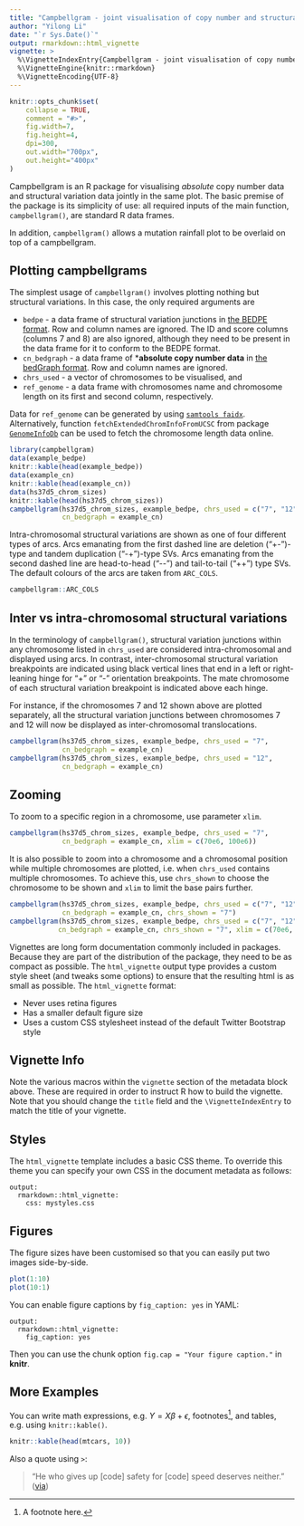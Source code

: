 ```yaml
---
title: "Campbellgram - joint visualisation of copy number and structural variations"
author: "Yilong Li"
date: "`r Sys.Date()`"
output: rmarkdown::html_vignette
vignette: >
  %\VignetteIndexEntry{Campbellgram - joint visualisation of copy number and structural variations using campbellgrams}
  %\VignetteEngine{knitr::rmarkdown}
  %\VignetteEncoding{UTF-8}
---
```


```r
knitr::opts_chunk$set(
    collapse = TRUE,
    comment = "#>",
    fig.width=7,
    fig.height=4,
    dpi=300,
    out.width="700px",
    out.height="400px"
)
```

Campbellgram is an R package for visualising *absolute* copy number data and structural variation data jointly in the same plot. The basic premise of the package is its simplicity of use: all required inputs of the main function, `campbellgram()`, are standard R data frames.

In addition, `campbellgram()` allows a mutation rainfall plot to be overlaid on top of a campbellgram.

## Plotting campbellgrams

The simplest usage of `campbellgram()` involves plotting nothing but structural variations. In this case, the only required arguments are

* `bedpe` - a data frame of structural variation junctions in [the BEDPE format](https://bedtools.readthedocs.io/en/latest/content/general-usage.html#bedpe-format). Row and column names are ignored. The ID and score columns (columns 7 and 8) are also ignored, although they need to be present in the data frame for it to conform to the BEDPE format.
* `cn_bedgraph` - a data frame of ***absolute copy number data** in [the bedGraph format](https://genome.ucsc.edu/goldenPath/help/bedgraph.html). Row and column names are ignored.
* `chrs_used` - a vector of chromosomes to be visualised, and
* `ref_genome` - a data frame with chromosomes name and chromosome length on its first and second column, respectively.

Data for `ref_genome` can be generated by using [`samtools faidx`](http://www.htslib.org/doc/samtools.html). Alternatively, function `fetchExtendedChromInfoFromUCSC` from package [`GenomeInfoDb`](https://bioconductor.org/packages/release/bioc/html/GenomeInfoDb.html) can be used to fetch the chromosome length data online.

```r
library(campbellgram)
data(example_bedpe)
knitr::kable(head(example_bedpe))
data(example_cn)
knitr::kable(head(example_cn))
data(hs37d5_chrom_sizes)
knitr::kable(head(hs37d5_chrom_sizes))
campbellgram(hs37d5_chrom_sizes, example_bedpe, chrs_used = c("7", "12"),
             cn_bedgraph = example_cn)
```

Intra-chromosomal structural variations are shown as one of four different types of arcs. Arcs emanating from the first dashed line are deletion ("+-")-type and tandem duplication ("-+")-type SVs. Arcs emanating from the second dashed line are head-to-head ("\--") and tail-to-tail ("++") type SVs. The default colours of the arcs are taken from `ARC_COLS`.

```r
campbellgram::ARC_COLS
```

## Inter vs intra-chromosomal structural variations

In the terminology of `campbellgram()`, structural variation junctions within any chromosome listed in `chrs_used` are considered intra-chromosomal and displayed using arcs. In contrast, inter-chromosomal structural variation breakpoints are indicated using black vertical lines that end in a left or right-leaning hinge for "+" or "-" orientation breakpoints. The mate chromosome of each structural variation breakpoint is indicated above each hinge.

For instance, if the chromosomes 7 and 12 shown above are plotted separately, all the structural variation junctions between chromosomes 7 and 12 will now be displayed as inter-chromosomal translocations.

```r
campbellgram(hs37d5_chrom_sizes, example_bedpe, chrs_used = "7",
             cn_bedgraph = example_cn)
campbellgram(hs37d5_chrom_sizes, example_bedpe, chrs_used = "12",
             cn_bedgraph = example_cn)
```

## Zooming

To zoom to a specific region in a chromosome, use parameter `xlim`.

```r
campbellgram(hs37d5_chrom_sizes, example_bedpe, chrs_used = "7",
             cn_bedgraph = example_cn, xlim = c(70e6, 100e6))
```

It is also possible to zoom into a chromosome and a chromosomal position while multiple chromosomes are plotted, i.e. when `chrs_used` contains multiple chromosomes. To achieve this, use `chrs_shown` to choose the chromosome to be shown and `xlim` to limit the base pairs further.

```r
campbellgram(hs37d5_chrom_sizes, example_bedpe, chrs_used = c("7", "12"),
             cn_bedgraph = example_cn, chrs_shown = "7")
campbellgram(hs37d5_chrom_sizes, example_bedpe, chrs_used = c("7", "12"),
            cn_bedgraph = example_cn, chrs_shown = "7", xlim = c(70e6, 100e6))
```






Vignettes are long form documentation commonly included in packages. Because they are part of the distribution of the package, they need to be as compact as possible. The `html_vignette` output type provides a custom style sheet (and tweaks some options) to ensure that the resulting html is as small as possible. The `html_vignette` format:

- Never uses retina figures
- Has a smaller default figure size
- Uses a custom CSS stylesheet instead of the default Twitter Bootstrap style

## Vignette Info

Note the various macros within the `vignette` section of the metadata block above. These are required in order to instruct R how to build the vignette. Note that you should change the `title` field and the `\VignetteIndexEntry` to match the title of your vignette.

## Styles

The `html_vignette` template includes a basic CSS theme. To override this theme you can specify your own CSS in the document metadata as follows:

    output:
      rmarkdown::html_vignette:
        css: mystyles.css

## Figures

The figure sizes have been customised so that you can easily put two images side-by-side.

```r
plot(1:10)
plot(10:1)
```

You can enable figure captions by `fig_caption: yes` in YAML:

    output:
      rmarkdown::html_vignette:
        fig_caption: yes

Then you can use the chunk option `fig.cap = "Your figure caption."` in **knitr**.

## More Examples

You can write math expressions, e.g. $Y = X\beta + \epsilon$, footnotes^[A footnote here.], and tables, e.g. using `knitr::kable()`.

```r
knitr::kable(head(mtcars, 10))
```

Also a quote using `>`:

> "He who gives up [code] safety for [code] speed deserves neither."
([via](https://twitter.com/hadleywickham/status/504368538874703872))

